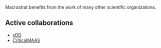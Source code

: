 
Macrostrat benefits from the work of many other scientific organizations.

## Active collaborations

- [xDD](/integrations/xdd)
- [CriticalMAAS](/integrations/criticalmaas)

